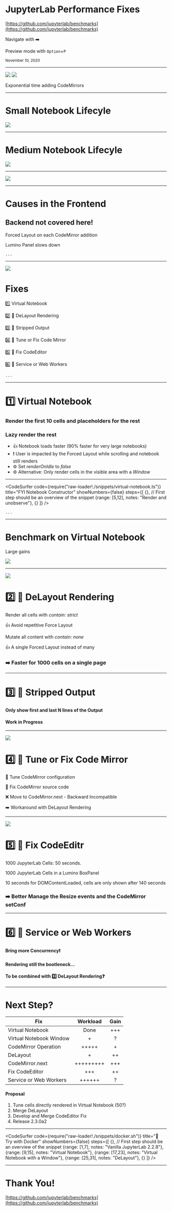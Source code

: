 
# JupyterLab Performance Fixes

<Head>
  <title>Finding the Root Causes of the Issues</title>
</Head>

[https://github.com/jupyterlab/benchmarks](https://github.com/jupyterlab/benchmarks)

Navigate with ➡️

Preview mode with `Option`+`P`

<small>November 10, 2020</small>

---

<Split>
  <div>
    <img src="./images/exp.png"/>
    <img src="./images/codemirrors.png" style={{width: 500}}/>
    <p>Exponential time adding CodeMirrors</p>
  </div>
</Split>

---

# Small Notebook Lifecyle

<img src='images/lifecycle-small-book.png' />

---

# Medium Notebook Lifecyle

<img src='images/lifecycle-medium-book.png' />

---

<Image src='images/profiling-forced-layout.png' />

---


# Causes in the Frontend

## Backend not covered here!

<Appear>
  <p style={{color: 'yellow'}}>Forced Layout on each CodeMirror addition</p>
  <p style={{color: 'yellow'}}>Lumino Panel slows down</p>
</Appear>

```notes
...
```

---


<SplitRight>

<div>
  <img src="./images/fixes-comparison.png"/>
  <h1>Fixes</h1>
  <Appear>
    <p>1️⃣ Virtual Notebook</p>
    <p>2️⃣ 🏃 DeLayout Rendering</p>
    <p>3️⃣ 🏃 Stripped Output</p>
    <p>4️⃣ 🏃 Tune or Fix Code Mirror</p>
    <p>5️⃣ 🏃 Fix CodeEditor</p>
    <p>6️⃣ 🚧 Service or Web Workers</p>
  </Appear>
</div>

</SplitRight>

```notes
...
```

---

# 1️⃣ Virtual Notebook

### Render the first 10 cells and placeholders for the rest

### Lazy render the rest

<ul style={{listStyle: 'none'}}>
  <li style={{marginBottom: 50}}>👍 Notebook loads faster (90% faster for very large notebooks)</li>
  <li style={{marginBottom: 50}}>❗ User is impacted by the Forced Layout while scrolling and notebook still renders</li>
  <li>⚙️ Set <em>renderOnIdle</em> to <em>false</em></li>
  <li>⚙️ Alternative: Only render cells in the visible area with a <em>Window</em></li>
</ul>

---

<CodeSurfer
  code={require("raw-loader!./snippets/virtual-notebook.ts")} 
  title="FYI Notebook Constructor"
  showNumbers={false}
  steps={[
    {}, // First step should be an overview of the snippet
    {range: [5,12], notes: "Render and unobserve"},
    {}
  ]}
/>

```notes
...
```

---

<Split>
  <div>
    <h1>Benchmark on Virtual Notebook</h1>
    <p>Large gains</p>
    <img src='images/benchmark-virtual-notebook.png' />
  </div>
</Split>

---

<SplitRight>

<div>
  <img src="./images/codemirror-comparison.png"/>
  <h1>2️⃣ 🏃 DeLayout Rendering</h1>
  <Appear>
    <p>Render all cells with <em>contain: strict</em></p>
    <p>👍 Avoid repetitive Force Layout</p>
    <p>Mutate all content with <em>contain: none</em></p>
    <p>👍 A single Forced Layout instead of many</p>
    <h3>➡️ Faster for 1000 cells on a single page</h3>
  </Appear>
</div>

</SplitRight>

---

# 3️⃣ 🏃 Stripped Output

#### Only show first and last N lines of the Output

####  Work in Progress

---

<SplitRight>

<div>
  <img src="./images/codemirror-comparison.png"/>
  <h1>4️⃣ 🏃 Tune or Fix Code Mirror</h1>
  <Appear>
    <p>🤷 Tune CodeMirror configuration</p>
    <p>🤷 Fix CodeMirror source code</p>
    <p>❌ Move to CodeMirror.next - Backward Incompatible</p>
    <p>➡️ Workaround with DeLayout Rendering</p>
  </Appear>
</div>

</SplitRight>

---

<SplitRight>

<div>
  <img src="./images/lumino-onresize.png" style={{maxWidth: 800}}/>
  <h1>5️⃣ 🏃 Fix CodeEditr</h1>
  <Appear>
    <p>1000 JupyterLab Cells: 50 seconds.</p>
    <p>1000 JupyterLab Cells in a Lumino BoxPanel</p>
    <p>10 seconds for DOMContentLoaded, cells are only shown after 140 seconds</p>
    <h3>➡️ Better Manage the Resize events and the CodeMirror setConf</h3>
  </Appear>
</div>

</SplitRight>

---

# 6️⃣ 🚧 Service or Web Workers

#### Bring more Concurrency❗

#### Rendering still the bootleneck...

#### To be combined with 2️⃣ DeLayout Rendering❓

---

# Next Step?

| Fix                     | Workload       | Gain   |
| ----------------------- |:--------------:|:------:|
| Virtual Notebook        | Done           | +++    |
| Virtual Notebook Window | +              | ?      |
| CodeMirror Operation    | +++++          | +      |
| DeLayout                | +              | ++     |
| CodeMirror.next         | +++++++++      | +++    |
| Fix CodeEditor          | +++            | ++     |
| Service or Web Workers  | ++++++         | ?      |

#### Proposal

1. Tune cells directly rendered in Virtual Notebook (50?)
2. Merge DeLayout
3. Develop and Merge CodeEditor Fix
4. Release 2.3.0a2

---

<CodeSurfer
  code={require("raw-loader!./snippets/docker.sh")} 
  title="🐳 Try with Docker"
  showNumbers={false}
  steps={[
    {}, // First step should be an overview of the snippet
    {range: [1,7], notes: "Vanilla JupyterLab 2.2.8"},
    {range: [9,15], notes: "Virtual Notebook"},
    {range: [17,23], notes: "Virtual Notebook with a Window"},
    {range: [25,31], notes: "DeLayout"},
    {}
  ]}
/>

---


# Thank You!

[https://github.com/jupyterlab/benchmarks](https://github.com/jupyterlab/benchmarks)
